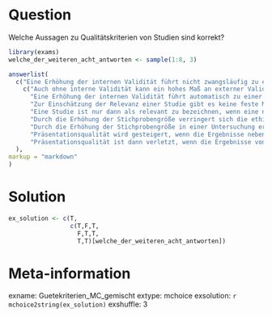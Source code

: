 Question
========
Welche Aussagen zu Qualitätskriterien von Studien sind korrekt?

```r
library(exams)
welche_der_weiteren_acht_antworten <- sample(1:8, 3)

answerlist(
  c("Eine Erhöhung der internen Validität führt nicht zwangsläufig zu einer Erhöhung der externen Validität, eher im Gegenteil.",#1
    c("Auch ohne interne Validität kann ein hohes Maß an externer Validität einer Studie gegeben sein.",
      "Eine Erhöhung der internen Validität führt automatisch zu einer Erhöhung der externen Validität.", #3
      "Zur Einschätzung der Relevanz einer Studie gibt es keine feste Maßzahl.", #4T
      "Eine Studie ist nur dann als relevant zu bezeichnen, wenn eine neue Theorie aus ihr abgeleitet werden kann.", #5F
      "Durch die Erhöhung der Stichprobengröße verringert sich die ethische Strenge.", #6T
      "Durch die Erhöhung der Stichprobengröße in einer Untersuchung erhöht sich die externe Validität.", #7T
      "Präsentationsqualität wird gesteigert, wenn die Ergebnisse neben der Vorstellung im wissenschaftlichen Kontext auch in zusammengefasster und vereinfachter Form für ein breiteres Publikum zugänglich gemacht werden.", #8T
      "Präsentationsqualität ist dann verletzt, wenn die Ergebnisse von Forschungskolleg*innen auch unter Einsicht in die Originaldaten und -materialien nicht nachvollzogen werden können." )[welche_der_weiteren_acht_antworten]#9T
  ),
markup = "markdown"
)
```

Solution
========

```r
ex_solution <- c(T,
                 c(T,F,T,
                   F,T,T,
                   T,T)[welche_der_weiteren_acht_antworten])
```



Meta-information
================
exname: Guetekriterien_MC_gemischt
extype: mchoice
exsolution: `r mchoice2string(ex_solution)`
exshuffle: 3